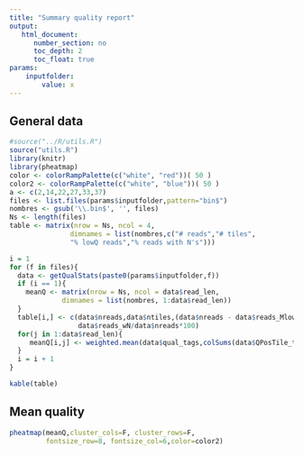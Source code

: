 ```yaml
---
title: "Summary quality report"
output: 
   html_document:
      number_section: no
      toc_depth: 2
      toc_float: true
params:
    inputfolder:
        value: x
---
```


## General data

```r
#source("../R/utils.R")
source("utils.R")
library(knitr)
library(pheatmap)
color <- colorRampPalette(c("white", "red"))( 50 )
color2 <- colorRampPalette(c("white", "blue"))( 50 )
a <- c(2,14,22,27,33,37)
files <- list.files(params$inputfolder,pattern="bin$")
nombres <- gsub('\\.bin$', '', files)
Ns <- length(files)
table <- matrix(nrow = Ns, ncol = 4,
               dimnames = list(nombres,c("# reads","# tiles", 
               "% lowQ reads","% reads with N's")))

i = 1
for (f in files){
  data <- getQualStats(paste0(params$inputfolder,f))
  if (i == 1){
    meanQ <- matrix(nrow = Ns, ncol = data$read_len,
             dimnames = list(nombres, 1:data$read_len))
  }
  table[i,] <- c(data$nreads,data$ntiles,(data$nreads - data$reads_MlowQ[1])/data$nreads*100, 
                 data$reads_wN/data$nreads*100)
  for(j in 1:data$read_len){
     meanQ[i,j] <- weighted.mean(data$qual_tags,colSums(data$QPosTile_table[,,i]))
  }
  i = i + 1
}

kable(table)

```

## Mean quality

```r
pheatmap(meanQ,cluster_cols=F, cluster_rows=F, 
         fontsize_row=8, fontsize_col=6,color=color2)

```


